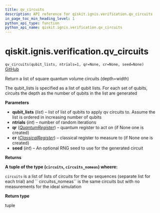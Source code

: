 ```yaml
---
title: qv_circuits
description: API reference for qiskit.ignis.verification.qv_circuits
in_page_toc_min_heading_level: 1
python_api_type: function
python_api_name: qiskit.ignis.verification.qv_circuits
---
```


<span id="qiskit-ignis-verification-qv-circuits" />

# qiskit.ignis.verification.qv\_circuits

<span id="qiskit.ignis.verification.qv_circuits" />

`qv_circuits(qubit_lists, ntrials=1, qr=None, cr=None, seed=None)` [GitHub](https://github.com/qiskit-community/qiskit-ignis/tree/stable/0.5/qiskit/ignis/verification/quantum_volume/circuits.py "view source code")

Return a list of square quantum volume circuits (depth=width)

The qubit\_lists is specified as a list of qubit lists. For each set of qubits, circuits the depth as the number of qubits in the list are generated

**Parameters**

*   **qubit\_lists** (*list*) – list of list of qubits to apply qv circuits to. Assume the list is ordered in increasing number of qubits
*   **ntrials** (*int*) – number of random iterations
*   **qr** ([*QuantumRegister*](qiskit.circuit.QuantumRegister "qiskit.circuit.QuantumRegister")) – quantum register to act on (if None one is created)
*   **cr** ([*ClassicalRegister*](qiskit.circuit.ClassicalRegister "qiskit.circuit.ClassicalRegister")) – classical register to measure to (if None one is created)
*   **seed** (*int*) – An optional RNG seed to use for the generated circuit

**Returns**

**A tuple of the type (`circuits`, `circuits_nomeas`) wheere:**

`circuits` is a list of lists of circuits for the qv sequences (separate list for each trial) and \`\` circuitss\_nomeas\`\` is the same circuits but with no measurements for the ideal simulation

**Return type**

tuple

